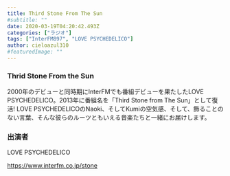```yaml
---
title: Third Stone From The Sun
#subtitle: ""
date: 2020-03-19T04:20:42.493Z
categories: ["ラジオ"]
tags: ["InterFM897", "LOVE PSYCHEDELICO"]
author: cieloazul310
#featuredImage: ""
---
```


### Thrid Stone From the Sun

2000年のデビューと同時期にInterFMでも番組デビューを果たしたLOVE PSYCHEDELICO。2013年に番組名を「Third Stone from The Sun」として復活! LOVE PSYCHEDELICOのNaoki、そしてKumiの空気感、そして、飾ることのない言葉、そんな彼らのルーツともいえる音楽たちと一緒にお届けします。

### 出演者

LOVE PSYCHEDELICO

<https://www.interfm.co.jp/stone>
